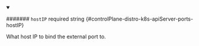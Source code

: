 
<details className="config-field" data-expandable="false" open>
<summary>

####### `hostIP` <span className="config-field-required" data-required="false">required</span> <span className="config-field-type">string</span> <span className="config-field-default"></span> <span className="config-field-enum"></span> {#controlPlane-distro-k8s-apiServer-ports-hostIP}

What host IP to bind the external port to.

</summary>



</details>
